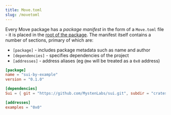 ```yaml
---
title: Move.toml
slug: /movetoml
---
```


Every Move package has a _package manifest_ in the form of a `Move.toml` file - it is placed in the [root of the package](https://docs.sui.io/build/move/index#move-code-organization). The manifest itself contains a number of sections, primary of which are:

- `[package]` - includes package metadata such as name and author
- `[dependencies]` - specifies dependencies of the project
- `[addresses]` - address aliases (eg `@me` will be treated as a `0x0` address)

```toml
[package]
name = "sui-by-example"
version = "0.1.0"

[dependencies]
Sui = { git = "https://github.com/MystenLabs/sui.git", subdir = "crates/sui-framework/packages/sui-framework", rev = "main" }

[addresses]
examples = "0x0"
```
